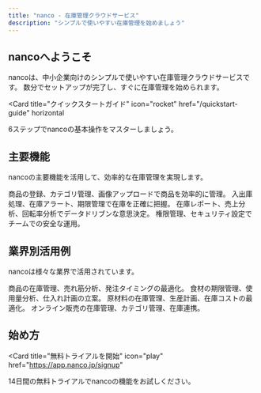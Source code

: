 ```yaml
---
title: "nanco - 在庫管理クラウドサービス"
description: "シンプルで使いやすい在庫管理を始めましょう"
---
```


## nancoへようこそ

nancoは、中小企業向けのシンプルで使いやすい在庫管理クラウドサービスです。
数分でセットアップが完了し、すぐに在庫管理を始められます。

<Card
  title="クイックスタートガイド"
  icon="rocket"
  href="/quickstart-guide"
  horizontal
>
  6ステップでnancoの基本操作をマスターしましょう。
</Card>

## 主要機能

nancoの主要機能を活用して、効率的な在庫管理を実現します。

<Columns cols={2}>
  <Card
    title="商品管理"
    icon="package"
    href="/manual/getting-started"
  >
    商品の登録、カテゴリ管理、画像アップロードで商品を効率的に管理。
  </Card>
  <Card
    title="在庫管理"
    icon="warehouse"
    href="/manual/alerts"
  >
    入出庫処理、在庫アラート、期限管理で在庫を正確に把握。
  </Card>
  <Card
    title="レポート・分析"
    icon="chart-line"
    href="/manual/reports"
  >
    在庫レポート、売上分析、回転率分析でデータドリブンな意思決定。
  </Card>
  <Card
    title="ユーザー管理"
    icon="users"
    href="/manual/users"
  >
    権限管理、セキュリティ設定でチームでの安全な運用。
  </Card>
</Columns>

## 業界別活用例

nancoは様々な業界で活用されています。

<Columns cols={2}>
  <Card
    title="小売店"
    icon="store"
    href="/manual/getting-started"
  >
    商品の在庫管理、売れ筋分析、発注タイミングの最適化。
  </Card>
  <Card
    title="飲食店"
    icon="utensils"
    href="/manual/alerts"
  >
    食材の期限管理、使用量分析、仕入れ計画の立案。
  </Card>
  <Card
    title="製造業"
    icon="industry"
    href="/manual/reports"
  >
    原材料の在庫管理、生産計画、在庫コストの最適化。
  </Card>
  <Card
    title="ECサイト"
    icon="shopping-cart"
    href="/manual/categories"
  >
    オンライン販売の在庫管理、カテゴリ管理、在庫連携。
  </Card>
</Columns>

## 始め方

<Card
  title="無料トライアルを開始"
  icon="play"
  href="https://app.nanco.jp/signup"
>
  14日間の無料トライアルでnancoの機能をお試しください。
</Card>
